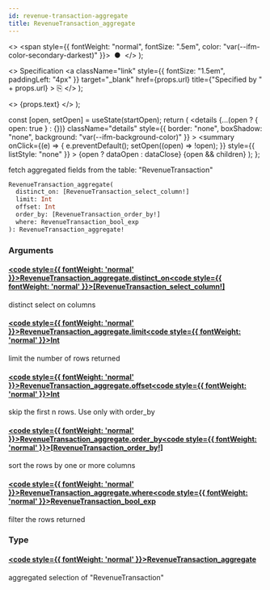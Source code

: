 ```yaml
---
id: revenue-transaction-aggregate
title: RevenueTransaction_aggregate
---
```


<head>
  <meta content="noindex" name="robots" />
  <meta charset="utf-8" />
</head>

  <>
    <span style={{ fontWeight: "normal", fontSize: ".5em", color: "var(--ifm-color-secondary-darkest)" }}>
      &nbsp;●&nbsp;
    </span>
  </>
);

  <>
    Specification
    <a
      className="link"
      style={{ fontSize: "1.5em", paddingLeft: "4px" }}
      target="_blank"
      href={props.url}
      title={"Specified by " + props.url}
    >
      ⎘
    </a>
  </>
);

  <>
    <span className={props.class}>{props.text}</span>
  </>
);


  const [open, setOpen] = useState(startOpen);
  return (
    <details
      {...(open ? { open: true } : {})}
      className="details"
      style={{ border: "none", boxShadow: "none", background: "var(--ifm-background-color)" }}
    >
      <summary
        onClick={(e) => {
          e.preventDefault();
          setOpen((open) => !open);
        }}
        style={{ listStyle: "none" }}
      >
        {open ? dataOpen : dataClose}
      </summary>
      {open && children}
    </details>
  );
};

fetch aggregated fields from the table: "RevenueTransaction"

```graphql
RevenueTransaction_aggregate(
  distinct_on: [RevenueTransaction_select_column!]
  limit: Int
  offset: Int
  order_by: [RevenueTransaction_order_by!]
  where: RevenueTransaction_bool_exp
): RevenueTransaction_aggregate!
```

### Arguments

#### [<code style={{ fontWeight: 'normal' }}>RevenueTransaction_aggregate.<b>distinct_on</b></code>](#)<Bullet />[<code style={{ fontWeight: 'normal' }}><b>[RevenueTransaction_select_column!]</b></code>](/docs/api/airdrops/graphql/envio/enums/revenue-transaction-select-column.mdx) <Badge class="badge badge--secondary " text="list"/> <Badge class="badge badge--secondary " text="enum"/>

distinct select on columns

#### [<code style={{ fontWeight: 'normal' }}>RevenueTransaction_aggregate.<b>limit</b></code>](#)<Bullet />[<code style={{ fontWeight: 'normal' }}><b>Int</b></code>](/docs/api/airdrops/graphql/envio/scalars/int.mdx) <Badge class="badge badge--secondary " text="scalar"/>

limit the number of rows returned

#### [<code style={{ fontWeight: 'normal' }}>RevenueTransaction_aggregate.<b>offset</b></code>](#)<Bullet />[<code style={{ fontWeight: 'normal' }}><b>Int</b></code>](/docs/api/airdrops/graphql/envio/scalars/int.mdx) <Badge class="badge badge--secondary " text="scalar"/>

skip the first n rows. Use only with order_by

#### [<code style={{ fontWeight: 'normal' }}>RevenueTransaction_aggregate.<b>order_by</b></code>](#)<Bullet />[<code style={{ fontWeight: 'normal' }}><b>[RevenueTransaction_order_by!]</b></code>](/docs/api/airdrops/graphql/envio/inputs/revenue-transaction-order-by.mdx) <Badge class="badge badge--secondary " text="list"/> <Badge class="badge badge--secondary " text="input"/>

sort the rows by one or more columns

#### [<code style={{ fontWeight: 'normal' }}>RevenueTransaction_aggregate.<b>where</b></code>](#)<Bullet />[<code style={{ fontWeight: 'normal' }}><b>RevenueTransaction_bool_exp</b></code>](/docs/api/airdrops/graphql/envio/inputs/revenue-transaction-bool-exp.mdx) <Badge class="badge badge--secondary " text="input"/>

filter the rows returned

### Type

#### [<code style={{ fontWeight: 'normal' }}><b>RevenueTransaction_aggregate</b></code>](/docs/api/airdrops/graphql/envio/objects/revenue-transaction-aggregate.mdx) <Badge class="badge badge--secondary " text="object"/>

aggregated selection of "RevenueTransaction"
